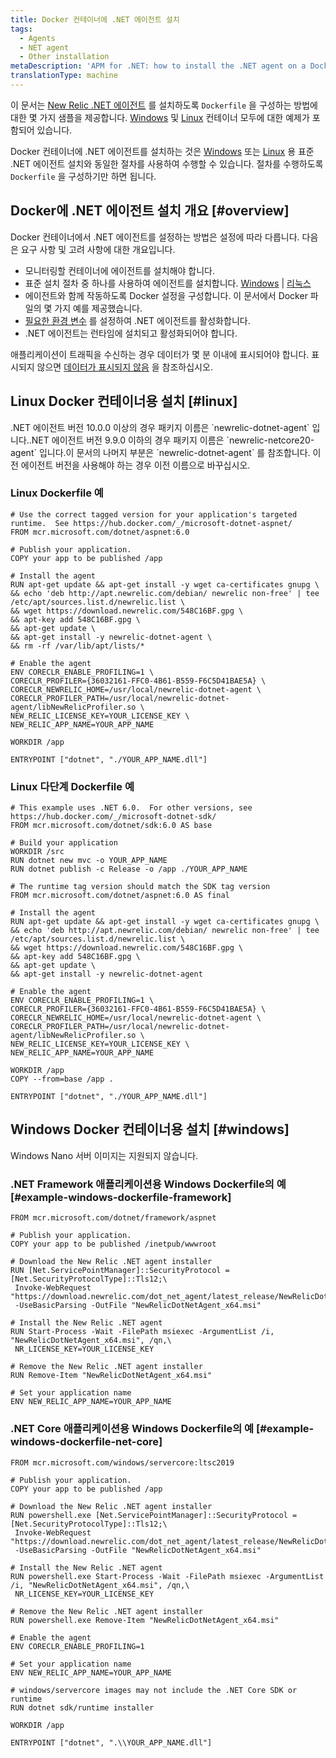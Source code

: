 ```yaml
---
title: Docker 컨테이너에 .NET 에이전트 설치
tags:
  - Agents
  - NET agent
  - Other installation
metaDescription: 'APM for .NET: how to install the .NET agent on a Docker container.'
translationType: machine
---
```


이 문서는 [New Relic .NET 에이전트](/docs/dotnet/new-relic-for-net) 를 설치하도록 `Dockerfile` 을 구성하는 방법에 대한 몇 가지 샘플을 제공합니다. [Windows](#windows) 및 [Linux](#linux) 컨테이너 모두에 대한 예제가 포함되어 있습니다.

Docker 컨테이너에 .NET 에이전트를 설치하는 것은 [Windows](/docs/agents/net-agent/installation/install-net-agent-windows) 또는 [Linux](/docs/agents/net-agent/installation/install-net-agent-linux) 용 표준 .NET 에이전트 설치와 동일한 절차를 사용하여 수행할 수 있습니다. 절차를 수행하도록 `Dockerfile` 을 구성하기만 하면 됩니다.

## Docker에 .NET 에이전트 설치 개요 [#overview]

Docker 컨테이너에서 .NET 에이전트를 설정하는 방법은 설정에 따라 다릅니다. 다음은 요구 사항 및 고려 사항에 대한 개요입니다.

* 모니터링할 컨테이너에 에이전트를 설치해야 합니다.
* 표준 설치 절차 중 하나를 사용하여 에이전트를 설치합니다. [Windows](/docs/apm/agents/net-agent/installation/install-net-agent-windows) \| [리눅스](/docs/apm/agents/net-agent/installation/install-net-agent-linux)
* 에이전트와 함께 작동하도록 Docker 설정을 구성합니다. 이 문서에서 Docker 파일의 몇 가지 예를 제공했습니다.
* [필요한 환경 변수](/docs/agents/net-agent/configuration/net-agent-configuration#environment-variables) 를 설정하여 .NET 에이전트를 활성화합니다.
* .NET 에이전트는 런타임에 설치되고 활성화되어야 합니다.

애플리케이션이 트래픽을 수신하는 경우 데이터가 몇 분 이내에 표시되어야 합니다. 표시되지 않으면 [데이터가 표시되지 않음](/docs/apm/agents/net-agent/troubleshooting/no-data-appears-net) 을 참조하십시오.

## Linux Docker 컨테이너용 설치 [#linux]

<Callout variant="important">
  .NET 에이전트 버전 10.0.0 이상의 경우 패키지 이름은 `newrelic-dotnet-agent` 입니다..NET 에이전트 버전 9.9.0 이하의 경우 패키지 이름은 `newrelic-netcore20-agent` 입니다.이 문서의 나머지 부분은 `newrelic-dotnet-agent` 를 참조합니다. 이전 에이전트 버전을 사용해야 하는 경우 이전 이름으로 바꾸십시오.
</Callout>

### Linux Dockerfile 예

```
# Use the correct tagged version for your application's targeted runtime.  See https://hub.docker.com/_/microsoft-dotnet-aspnet/ 
FROM mcr.microsoft.com/dotnet/aspnet:6.0

# Publish your application.
COPY your app to be published /app

# Install the agent
RUN apt-get update && apt-get install -y wget ca-certificates gnupg \
&& echo 'deb http://apt.newrelic.com/debian/ newrelic non-free' | tee /etc/apt/sources.list.d/newrelic.list \
&& wget https://download.newrelic.com/548C16BF.gpg \
&& apt-key add 548C16BF.gpg \
&& apt-get update \
&& apt-get install -y newrelic-dotnet-agent \
&& rm -rf /var/lib/apt/lists/*

# Enable the agent
ENV CORECLR_ENABLE_PROFILING=1 \
CORECLR_PROFILER={36032161-FFC0-4B61-B559-F6C5D41BAE5A} \
CORECLR_NEWRELIC_HOME=/usr/local/newrelic-dotnet-agent \
CORECLR_PROFILER_PATH=/usr/local/newrelic-dotnet-agent/libNewRelicProfiler.so \
NEW_RELIC_LICENSE_KEY=YOUR_LICENSE_KEY \
NEW_RELIC_APP_NAME=YOUR_APP_NAME

WORKDIR /app

ENTRYPOINT ["dotnet", "./YOUR_APP_NAME.dll"]
```

### Linux 다단계 Dockerfile 예

```
# This example uses .NET 6.0.  For other versions, see https://hub.docker.com/_/microsoft-dotnet-sdk/
FROM mcr.microsoft.com/dotnet/sdk:6.0 AS base

# Build your application
WORKDIR /src
RUN dotnet new mvc -o YOUR_APP_NAME
RUN dotnet publish -c Release -o /app ./YOUR_APP_NAME

# The runtime tag version should match the SDK tag version
FROM mcr.microsoft.com/dotnet/aspnet:6.0 AS final

# Install the agent
RUN apt-get update && apt-get install -y wget ca-certificates gnupg \
&& echo 'deb http://apt.newrelic.com/debian/ newrelic non-free' | tee /etc/apt/sources.list.d/newrelic.list \
&& wget https://download.newrelic.com/548C16BF.gpg \
&& apt-key add 548C16BF.gpg \
&& apt-get update \
&& apt-get install -y newrelic-dotnet-agent

# Enable the agent
ENV CORECLR_ENABLE_PROFILING=1 \
CORECLR_PROFILER={36032161-FFC0-4B61-B559-F6C5D41BAE5A} \
CORECLR_NEWRELIC_HOME=/usr/local/newrelic-dotnet-agent \
CORECLR_PROFILER_PATH=/usr/local/newrelic-dotnet-agent/libNewRelicProfiler.so \
NEW_RELIC_LICENSE_KEY=YOUR_LICENSE_KEY \
NEW_RELIC_APP_NAME=YOUR_APP_NAME

WORKDIR /app
COPY --from=base /app .

ENTRYPOINT ["dotnet", "./YOUR_APP_NAME.dll"]
```

## Windows Docker 컨테이너용 설치 [#windows]

<Callout variant="important">
  Windows Nano 서버 이미지는 지원되지 않습니다.
</Callout>

### .NET Framework 애플리케이션용 Windows Dockerfile의 예 [#example-windows-dockerfile-framework]

```
FROM mcr.microsoft.com/dotnet/framework/aspnet

# Publish your application.
COPY your app to be published /inetpub/wwwroot

# Download the New Relic .NET agent installer
RUN [Net.ServicePointManager]::SecurityProtocol = [Net.SecurityProtocolType]::Tls12;\
 Invoke-WebRequest "https://download.newrelic.com/dot_net_agent/latest_release/NewRelicDotNetAgent_x64.msi"\
 -UseBasicParsing -OutFile "NewRelicDotNetAgent_x64.msi"

# Install the New Relic .NET agent
RUN Start-Process -Wait -FilePath msiexec -ArgumentList /i, "NewRelicDotNetAgent_x64.msi", /qn,\
 NR_LICENSE_KEY=YOUR_LICENSE_KEY

# Remove the New Relic .NET agent installer
RUN Remove-Item "NewRelicDotNetAgent_x64.msi"

# Set your application name
ENV NEW_RELIC_APP_NAME=YOUR_APP_NAME
```

### .NET Core 애플리케이션용 Windows Dockerfile의 예 [#example-windows-dockerfile-net-core]

```
FROM mcr.microsoft.com/windows/servercore:ltsc2019

# Publish your application.
COPY your app to be published /app

# Download the New Relic .NET agent installer
RUN powershell.exe [Net.ServicePointManager]::SecurityProtocol = [Net.SecurityProtocolType]::Tls12;\
 Invoke-WebRequest "https://download.newrelic.com/dot_net_agent/latest_release/NewRelicDotNetAgent_x64.msi"\
 -UseBasicParsing -OutFile "NewRelicDotNetAgent_x64.msi"

# Install the New Relic .NET agent
RUN powershell.exe Start-Process -Wait -FilePath msiexec -ArgumentList /i, "NewRelicDotNetAgent_x64.msi", /qn,\
 NR_LICENSE_KEY=YOUR_LICENSE_KEY

# Remove the New Relic .NET agent installer
RUN powershell.exe Remove-Item "NewRelicDotNetAgent_x64.msi"

# Enable the agent
ENV CORECLR_ENABLE_PROFILING=1

# Set your application name
ENV NEW_RELIC_APP_NAME=YOUR_APP_NAME

# windows/servercore images may not include the .NET Core SDK or runtime
RUN dotnet sdk/runtime installer

WORKDIR /app

ENTRYPOINT ["dotnet", ".\\YOUR_APP_NAME.dll"]
```

<InstallFeedback/>